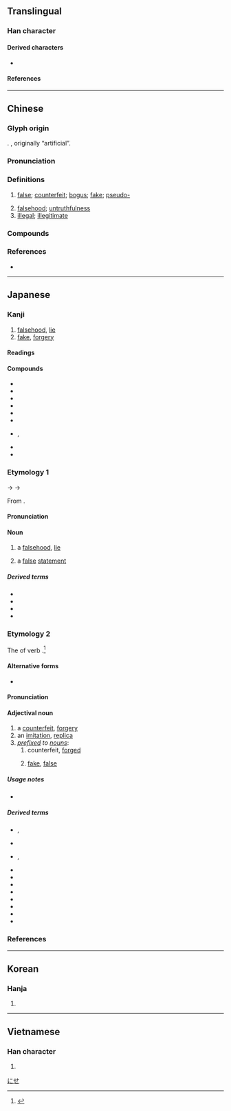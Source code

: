 {{also|伪|僞}}
{{character info}}
==Translingual==

===Han character===
{{Han char|rn=9|rad=人|as=09|sn=11|four=22227|canj=OIKF|ids=⿰亻為}}

====Derived characters====
* {{l|mul|𠼮}}

====References====
{{Han ref|kx=0112.071|dkj=00927|hdz=10195.040|uh=507D}}

----

==Chinese==
{{zh-forms|s=伪|t2=僞}}

===Glyph origin===
{{Han etym}}
{{Han simp|僞|f=爲|t=為}}. {{Han compound|亻|為|t1=man|t2=to make|ls=psc|c1=s|c2=p}}, originally “artificial”.

===Pronunciation===
{{zh-pron
|m=偽
|c=ngai6
|h=pfs=ngúi
|md=ngôi
|mn=gūi/qz:ûi/xm,zz:ūi
|mn_note=gūi - literary; ûi/ūi - vernacular (俗)
|mn-t=ngui6
|w=3hhue
|mc=y
|oc=y
|cat=a,n
}}

===Definitions===
{{zh-hanzi}}

# [[false]]; [[counterfeit]]; [[bogus]]; [[fake]]; [[pseudo-]]
#: {{zh-x|虛偽|hypocritical; hypocrisy}}
#: {{zh-x|偽造|to forge; to counterfeit}}
#: {{zh-x|偽鈔|counterfeit banknote}}
#: {{zh-x|偽麻黃鹼|'''pseudo'''ephedrine}}
# [[falsehood]]; [[untruthfulness]]
# [[illegal]]; [[illegitimate]]
#: {{zh-x|偽政權|puppet government}}
#: {{zh-x|^偽--^滿洲國|Manchukuo}}
#: {{zh-x|^偽 ^北京 ^大學|the {{w|Peking University}} under the control of Chinese puppet state of the Empire of Japan}}

===Compounds===
{{zh-der|偽鈔|偽軍|偽君子|偽劣|偽麻黃鹼|偽善|偽飾|偽書|偽託|偽造|偽證|偽政府|偽譔|偽裝|偽足|偽作|虛偽|乘偽行詐|作偽|偽品|偽國|偽幣|偽政權|偽本|偽滿洲國|偽組織|偽經|偽藥|偽裝滲透|偽造文書|別裁偽體|去偽存真|情偽|真偽|真偽莫辨|矯言偽行|矯飾偽行|詐偽|邪偽|飾偽|偽科學}}

===References===
* {{R:yue:Hanzi}}

----

==Japanese==
{{ja-kanji forms|偽|僞}}

===Kanji===
{{ja-kanji|grade=c|rs=人09|kyu=僞}}

# [[falsehood]], [[lie]]
# [[fake]], [[forgery]]

====Readings====
{{ja-readings
|goon=が<ぐわ, ぎ<ぎ<ぐゐ
|kanon=が<ぐわ, ぎ<ぎ<ぐゐ
|kanyoon=か<くわ
|kun=いつわ-り<いつは-り, いつわ-る<いつは-る, にせ-
}}

====Compounds====
{{der-top|Compounds}}
* {{ja-r|疑%似|ぎ%じ}}
* {{ja-r|偽%装|ぎ%そう}}
* {{ja-r|偽%造|ぎ%ぞう}}
* {{ja-r|偽%善|ぎ%ぜん}}
* {{ja-r|偽%名|ぎ%めい}}
* {{ja-r|偽%薬|ぎ%やく}}
* {{ja-r|虚%偽|きょ%ぎ}}, {{ja-r|虚%偽|こ%ぎ}}
* {{ja-r|詐%偽|さ%ぎ}}
* {{ja-r|真%偽|しん%ぎ}}
{{der-bottom}}

===Etymology 1===
{{ja-kanjitab|ぎ|yomi=o}}
{{IPAchar|/ŋui/}} → {{IPAchar|/ɡwi/}} → {{IPAchar|/ɡi/}}

From {{der|ja|ltc|sort=ぎ|-}} {{ltc-l|僞}}.

====Pronunciation====
{{ja-pron|y=o|ぎ|acc=1|acc_ref=DJR}}

====Noun====
{{ja-noun|kyu=僞|ぎ}}

# a [[falsehood]], [[lie]]
#: {{syn|ja|偽り|tr=itsuwari}}
# {{lb|ja|logic|sort=き}} a [[false]] [[statement]] {{gl|usually [[base]]d without [[fact]]s}}
#: {{ant|ja|真|tr=shin|真理|tr2=shinri}}

=====Derived terms=====
{{der-top}}
* {{ja-r|偽%印|ぎ%いん}}
* {{ja-r|偽%札|ぎ%さつ}}
* {{ja-r|偽%陰%性|ぎ%いん%せい}}
* {{ja-r|偽%陽%性|ぎ%よう%せい}}
{{der-bottom}}

===Etymology 2===
{{ja-kanjitab|にせ|yomi=k}}

The {{m|ja|連用形|tr=ren'yōkei||stem or continuative form}} of verb {{m|ja|似せる|tr=niseru||[[copy]], [[imitate]], [[forge]]}}.<ref>{{R:Daijisen}}</ref>

====Alternative forms====
* {{ja-l|贋}}

====Pronunciation====
{{ja-pron|y=k|にせ|acc=0|acc_ref=DJR}}

====Adjectival noun====
{{ja-noun|kyu=僞|にせ|ニセ}}

# a [[counterfeit]], [[forgery]]
# an [[imitation]], [[replica]]
# ''[[prefix]]ed to [[noun]]s'':
## counterfeit, [[forge]]d
##: {{ja-usex|[[偽札|'''偽'''%札]]|'''にせ'''%さつ|'''counterfeit''' [[paper money]]|sort=にせ}}
## [[fake]], [[false]]
##: {{ja-usex|'''偽'''%[[学%生]]|'''にせ'''-%がく%せい|[[student]] with a '''false identity'''}}

=====Usage notes=====
* {{U:ja:informal|ニセ}}

=====Derived terms=====
{{der-top}}
* {{ja-r|偽アカウント|にせ-アカウント}}, {{ja-r|偽アカ|にせアカ}}
* {{ja-r|偽%印|にせ%いん}}
* {{ja-r|偽%書|にせ%がき|rom=-}}, {{ja-r|偽%書き|にせ%がき}}
* {{ja-r|偽%金|にせ%がね}}
* {{ja-r|偽%首|にせ%くび}}
* {{ja-r|偽%札|にせ%さつ}}
* {{ja-r|偽%証%文|にせ%-じょう%もん}}
* {{ja-r|偽 電%話 詐%欺|にせ でん%わ さ%ぎ}}
* {{ja-r|偽%判|にせ%-はん}}
* {{ja-r|偽%者|にせ%もの}}
* {{ja-r|偽%物|にせ%もの}}
{{der-bottom}}

===References===
<references/>

[[Category:Japanese prefixes|にせ]]

----

==Korean==

===Hanja===
{{ko-hanja|위}}

# {{rfdef|ko|sort=人09}}

----

==Vietnamese==

===Han character===
{{vi-readings|reading=[[nguỵ]]|rs=人09}}

# {{rfdef|vi|sort=人09}}